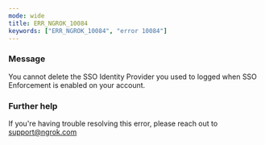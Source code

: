 ```yaml
---
mode: wide
title: ERR_NGROK_10084
keywords: ["ERR_NGROK_10084", "error 10084"]
---
```



### Message

You cannot delete the SSO Identity Provider you used to logged when SSO Enforcement is enabled on your account.

<ErrorDetails />

### Further help

If you're having trouble resolving this error, please reach out to [support@ngrok.com](mailto:support@ngrok.com?subject=Help%20with%20ERR_NGROK_10084)
